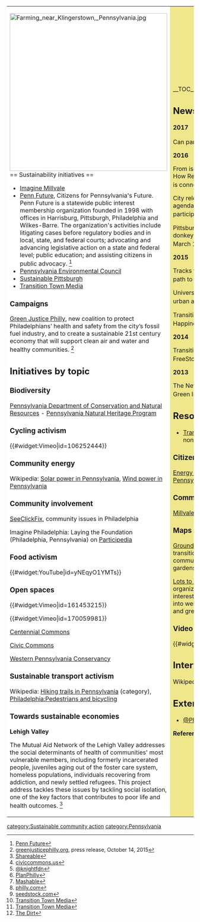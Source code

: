 {| cellpadding="8" cellspacing="0"
|- valign="top" 
| style="background:white" width="52%"|
[[File:Farming near Klingerstown, Pennsylvania.jpg|424px]]<br clear=left>
== Sustainability initiatives ==
*[https://imaginemillvale.wordpress.com/ Imagine Millvale]
*[http://www.pennfuture.org/ Penn Future], Citizens for Pennsylvania's Future. Penn Future is a statewide public interest membership organization founded in 1998 with offices in Harrisburg, Pittsburgh, Philadelphia and Wilkes-Barre. The organization's activities include litigating cases before regulatory bodies and in local, state, and federal courts; advocating and advancing legislative action on a state and federal level; public education; and assisting citizens in public advocacy. <ref>[http://www.pennfuture.org/media_pr_detail.aspx?MediaID=1592&Archive= Penn Future]</ref>
*[http://www.pecpa.org/ Pennsylvania Environmental Council]
*[http://www.sustainablepittsburgh.org/ Sustainable Pittsburgh]
*[http://transitiontownmedia.org/ Transition Town Media]

=== Campaigns ===

[http://greenjusticephilly.org/ Green Justice Philly], new coalition to protect Philadelphians’ health and safety from the city’s fossil fuel industry, and to create a sustainable 21st century economy that will support clean air and water and healthy communities. <ref>[http://greenjusticephilly.org/index.php/newsroom/ greenjusticephilly.org], press release, October 14, 2015</ref>

== Initiatives by topic ==

=== Biodiversity ===

[http://www.dcnr.state.pa.us/ Pennsylvania Department of Conservation and Natural Resources] - [http://www.naturalheritage.state.pa.us/ Pennsylvania Natural Heritage Program]

=== Cycling activism ===

{{#widget:Vimeo|id=106252444}}

=== Community energy ===

Wikipedia: [[wikipedia:Solar power in Pennsylvania|Solar power in Pennsylvania]], [[wikipedia:Wind power in Pennsylvania|Wind power in Pennsylvania]]

=== Community involvement ===

[http://seeclickfix.com/philadelphia SeeClickFix], community issues in Philadelphia

Imagine Philadelphia: Laying the Foundation (Philadelphia, Pennsylvania) on [http://www.participedia.net/en/cases/imagine-philadelphia-laying-foundation-philadelphia-pennsylvania Participedia]

=== Food activism ===

{{#widget:YouTube|id=yNEqyO1YMTs}}

=== Open spaces ===

{{#widget:Vimeo|id=161453215}}

{{#widget:Vimeo|id=170059981}}

[http://civiccommonsphl.myphillypark.org/projects/centennial-commons/ Centennial Commons]

[http://civiccommonsphl.myphillypark.org/ Civic Commons]

[http://waterlandlife.org/ Western Pennsylvania Conservancy]

=== Sustainable transport activism ===

Wikipedia: [[wikipedia:category:Hiking trails in Pennsylvania|Hiking trails in Pennsylvania]] (category), [[wikipedia:Transportation_in_Philadelphia#Pedestrians_and_bicycling|Philadelphia:Pedestrians and bicycling]]

=== Towards sustainable economies ===

'''Lehigh Valley'''

The Mutual Aid Network of the Lehigh Valley addresses the social determinants of health of communities' most vulnerable members, including formerly incarcerated people, juveniles aging out of the foster care system, homeless populations, individuals recovering from addiction, and newly settled refugees. This project address tackles these issues by tackling social isolation, one of the key factors that contributes to poor life and health outcomes. <ref>[http://www.shareable.net/blog/the-mutual-aid-network-takes-a-ground-up-approach-to-create-a-collaborative-economy Shareable]</ref>

| style="background:khaki" |

__TOC__

== News and comment ==

'''2017'''

Can parks save Philadelphia? Feb 21 <ref>[http://civiccommons.us/philadelphia/ civiccommons.us]</ref>

'''2016'''

From isolation to interdependence: How Reimagining the Civic Commons  is connecting Philadelphia, Nov 8 <ref>[http://www.knightfoundation.org/articles/from-isolation-to-interdependence-how-reimagining-the-civic-commons-is-connecting-philadelphia @knightfdn]</ref>

City releases reworked sustainability agenda calling on all Philadelphians to participate, Nov 2 <ref>[http://planphilly.com/articles/2016/11/02/city-releases-reworked-sustainability-agenda-calling-on-all-philadelphians-to-participate PlanPhilly]</ref>

Pittsburgh is using 10 goats and their donkey guardian to cut unruly grass, March 10 <ref>[http://mashable.com/2016/03/10/pittsburgh-goats-landscaping/ Mashable]</ref>

'''2015'''

Tracks from railroads’ past seen as path to future, August 16 <ref>[http://www.philly.com/philly/news/Tracks_from_railroads_past_seen_as_path_to_future.html philly.com]</ref>

University of Pittsburgh students plan urban ag law firm, May 17 <ref>[http://seedstock.com/2015/05/17/pitt-students-plan-urban-ag-law-firm-in-the-iron-city/ seedstock.com]</ref>

Transition Reflections: Joni Carley, Happiness Maker, April 9 <ref>[http://transitiontownmedia.org/transition-reflections-joni-carley-happiness-maker/ Transition Town Media]</ref>

'''2014''' 

Transition Town Media opens a FreeStore in Media, May 1 <ref>[http://transitiontownmedia.org/transition-town-media-opens-a-freestore-in-media/ Transition Town Media]</ref>

'''2013'''

The New Philadelphia Story Is About Green Infrastructure, December 18 <ref>[http://dirt.asla.org/2013/12/18/the-new-philadelphia-story-is-about-green-infrastructure/ The Dirt]</ref>

== Resources ==
*[http://www.transitioncentre.org/ Transition Centre], Pennsylvania nonprofit corporation

=== Citizens data initiative ===

[http://tonto.eia.doe.gov/state/state_energy_profiles.cfm?sid=PA Energy Data & Statistics for Pennsylvania]

=== Community resources ===

[http://millvalelibrary.org/ Millvale Community Library]

=== Maps ===

[http://groundedinphilly.org/ Grounded in Philly], "facilitates the transitioning of vacant land into community-controlled green spaces, gardens and gathering places."

[http://www.lotstolove.org/ Lots to Love], "a guide for community organizations and residents who are interested in transforming vacant lots into well-loved spaces." Strengthening and greening the Pittsburgh region.

=== Video === 

{{#widget:YouTube|id=i2wXVHe_osM}}

== Interwiki links ==
Wikipedia: [[wikipedia:Pennsylvania|Pennsylvania]]

== External links ==
*[https://twitter.com/PhiladelphiaGov @PhiladelphiaGov] (twitter)


'''References'''
{{Attrib sca ref|Pennsylvania}}
<references/>
|}


{{scaendmenu}}
[[category:Sustainable community action]]
[[category:Pennsylvania]]